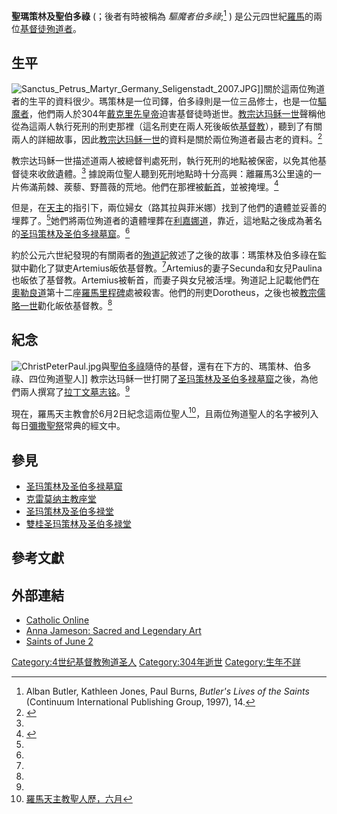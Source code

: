 {{Infobox saint
|name= 聖瑪策林及聖伯多祿
|birth_date=
|death_date= 約於304年
|feast_day= 6月2日
|venerated_in= [[羅馬天主教|羅馬天主教]]
|image= Sanctus Marcellinus Martyr Germany Seligenstadt 2007.JPG
|caption= 聖瑪策林的雕像，位於[[塞利根斯塔特|塞利根斯塔特]]
|birth_place= 
|death_place= 羅馬
|titles= 殉道
|beatified_date=  
|beatified_place=
|beatified_by=
|canonized_date=
|canonized_place=
|canonized_by=
|attributes= 兩位手握冠冕、受盡折磨的人; 殉道者的棕枝; 與{{link-en|Saint Pollio|St. Pollio|Saint Pollio}}一起<ref name="Santiebeati"/>
|patronage=
|major_shrine= [[羅馬|羅馬]][[圣玛策林及圣伯多禄堂|圣玛策林及圣伯多禄堂]]; [[德國|德國]][[塞利根斯塔特|塞利根斯塔特]]; 聲稱擁有兩人聖髑的[[克雷莫纳主教座堂|克雷莫纳主教座堂]]
|suppressed_date=
|issues= 
}}
'''聖瑪策林及聖伯多祿''' ({{lang-it|Marcellino e Pietro}}；後者有時被稱為 ''驅魔者伯多祿'';<ref name="Alban Butler 1997">Alban Butler, Kathleen Jones, Paul Burns, ''Butler's Lives of the Saints'' (Continuum International Publishing Group, 1997), 14.</ref> ) 是公元四世紀[[羅馬|羅馬]]的兩位[[基督徒|基督徒]][[殉道者|殉道者]]。

== 生平 ==
[[File:Sanctus_Petrus_Martyr_Germany_Seligenstadt_2007.JPG|thumb]]]]關於這兩位殉道者的生平的資料很少。瑪策林是一位司鐸，伯多祿則是一位三品修士，也是一位[[驅魔|驅魔者]]，他們兩人於304年[[戴克里先|戴克里先]][[羅馬皇帝|皇帝]]迫害基督徒時逝世。[[教宗达玛稣一世|教宗达玛稣一世]]聲稱他從為這兩人執行死刑的刑吏那裡（這名刑吏在兩人死後皈依[[基督教|基督教]]），聽到了有關兩人的詳細故事，因此[[教宗达玛稣一世|教宗达玛稣一世]]的資料是關於兩位殉道者最古老的資料。<ref name="Santiebeati">{{cite web|url=http://www.santiebeati.it/dettaglio/27550|author=Amore, Agostino|title= Santi Marcellino e Pietro|date=5 Nov 2008|publisher=Santi e Beati|accessdate=January 9, 2009}}</ref>

教宗达玛稣一世描述道兩人被總督判處死刑，執行死刑的地點被保密，以免其他基督徒來收斂遺體。<ref name="Alban Butler 1997"/> 據說兩位聖人聽到死刑地點時十分高興：離羅馬3公里遠的一片佈滿荊棘、蒺藜、野蔷薇的荒地。他們在那裡被[[斬首|斬首]]，並被掩埋。<ref name="etw">{{cite web|url= http://www.ewtn.com/library/mary/marpete.htm|author=?|title= SS. Marcellinus and Peter|date=?|publisher= Eternal Word Television Network|accessdate=January 9, 2009}}</ref>

但是，在[[天主|天主]]的指引下，兩位婦女（路其拉與菲米娜）找到了他們的遺體並妥善的埋葬了。<ref name="Santiebeati"/>她們將兩位殉道者的遺體埋葬在[[利嘉娜道|利嘉娜道]]，靠近{{link-en|圣谛步爵|St. Tiburtius|圣谛步爵}}，這地點之後成為著名的[[圣玛策林及圣伯多禄墓窟|圣玛策林及圣伯多禄墓窟]]。<ref name="etw"/>

約於公元六世紀發現的有關兩者的[[受難曲|殉道記]]敘述了之後的故事：瑪策林及伯多祿在監獄中勸化了獄吏Artemius皈依基督教。<ref name="Santiebeati"/>Artemius的妻子Secunda和女兒Paulina也皈依了基督教。Artemius被斬首，而妻子與女兒被活埋。殉道記上記載他們在[[奧勒良道|奧勒良道]]第十二座[[罗马道路|羅馬里程碑]]處被殺害。他們的刑吏Dorotheus，之後也被[[教宗儒略一世|教宗儒略一世]]勸化皈依基督教。<ref name="Santiebeati"/>

== 紀念 ==
[[File:ChristPeterPaul.jpg|thumb]]與[[聖伯多祿|聖伯多祿]]隨侍的基督，還有在下方的{{link-en|高尔功|Gorgonius|高尔功}}、瑪策林、伯多祿、{{link-en|谛步爵|St. Tiburtius|谛步爵}}四位殉道聖人]]
教宗达玛稣一世打開了[[圣玛策林及圣伯多禄墓窟|圣玛策林及圣伯多禄墓窟]]之後，為他們兩人撰寫了[[拉丁文|拉丁文]][[墓志铭|墓志铭]]。<ref name="etw"/>

現在，羅馬天主教會於6月2日紀念這兩位聖人<ref>[http://www.binetti.ru/collectio/liturgia/missale_files/crg6.htm 羅馬天主教聖人歷，六月]</ref>，且兩位殉道聖人的名字被列入每日[[彌撒|彌撒聖祭]]常典的經文中。

== 參見 ==
* [[圣玛策林及圣伯多禄墓窟|圣玛策林及圣伯多禄墓窟]]
* [[克雷莫纳主教座堂|克雷莫纳主教座堂]]
* [[圣玛策林及圣伯多禄堂|圣玛策林及圣伯多禄堂]]
* [[聖瑪策林及聖伯多祿墓窟|雙桂圣玛策林及圣伯多禄堂]]

== 參考文獻 ==
{{reflist}}

== 外部連結 ==
{{Commons category|Marcellinus and Peter}}
* [http://www.catholic.org/saints/saint.php?saint_id=77 Catholic Online]
* [http://vrcoll.fa.pitt.edu/medart/texts/saints/Jameson/AJ-SLA-PeterExcorcist.html Anna Jameson: Sacred and Legendary Art]
* [http://www.saintpatrickdc.org/ss/0602.shtml Saints of June 2]

{{DEFAULTSORT:Marcellinus And Peter}}
[[Category:4世纪基督教殉道圣人|Category:4世纪基督教殉道圣人]]
[[Category:304年逝世|Category:304年逝世]]
[[Category:生年不詳|Category:生年不詳]]